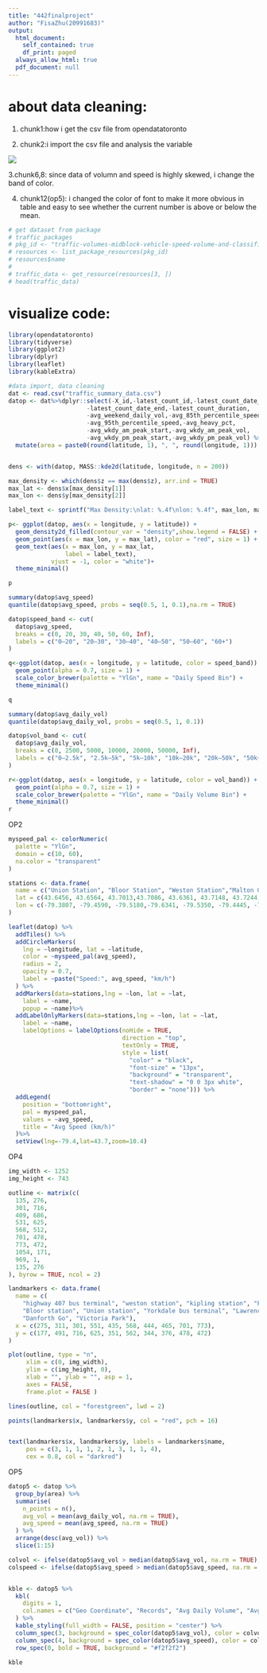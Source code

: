 ```yaml
---
title: "442finalproject"
author: "FisaZhu(20991683)"
output:
  html_document:
    self_contained: true
    df_print: paged
  always_allow_html: true
  pdf_document: null
---
```


# about data cleaning:

1. chunk1:how i get the csv file from opendatatoronto

2. chunk2:i import the csv file and analysis the variable


![](datanalysis.png)




3.chunk6,8: since data of volumn and speed is highly skewed, i change the band of color.




4. chunk12(op5): i changed the color of font to make it more obvious in table and easy to see whether the current number is above or below the mean.



```r
# get dataset from package
# traffic_packages
# pkg_id <- "traffic-volumes-midblock-vehicle-speed-volume-and-classification-counts"
# resources <- list_package_resources(pkg_id)
# resources$name
# 
# traffic_data <- get_resource(resources[3, ])
# head(traffic_data)
```

# visualize code: 

```r
library(opendatatoronto)
library(tidyverse)
library(ggplot2)
library(dplyr)
library(leaflet)
library(kableExtra)
```



```r

#data import, data cleaning 
dat <- read.csv("traffic_summary_data.csv")
datop <- dat%>%dplyr::select(-X_id,-latest_count_id,-latest_count_date_start,
                      -latest_count_date_end,-latest_count_duration,
                      -avg_weekend_daily_vol,-avg_85th_percentile_speed,
                      -avg_95th_percentile_speed,-avg_heavy_pct,
                      -avg_wkdy_am_peak_start,-avg_wkdy_am_peak_vol,
                      -avg_wkdy_pm_peak_start,-avg_wkdy_pm_peak_vol) %>%
  mutate(area = paste0(round(latitude, 1), ", ", round(longitude, 1)))



```

```r
dens <- with(datop, MASS::kde2d(latitude, longitude, n = 200))

max_density <- which(dens$z == max(dens$z), arr.ind = TRUE)
max_lat <- dens$x[max_density[1]]
max_lon <- dens$y[max_density[2]]

label_text <- sprintf("Max Density:\nlat: %.4f\nlon: %.4f", max_lon, max_lat)

p<- ggplot(datop, aes(x = longitude, y = latitude)) +
  geom_density2d_filled(contour_var = "density",show.legend = FALSE) +
  geom_point(aes(x = max_lon, y = max_lat), color = "red", size = 1) +
  geom_text(aes(x = max_lon, y = max_lat, 
                label = label_text), 
            vjust = -1, color = "white")+
  theme_minimal()

p
```

```r
summary(datop$avg_speed)
quantile(datop$avg_speed, probs = seq(0.5, 1, 0.1),na.rm = TRUE)

```

```r
datop$speed_band <- cut(
  datop$avg_speed,
  breaks = c(0, 20, 30, 40, 50, 60, Inf),
  labels = c("0–20", "20–30", "30–40", "40–50", "50–60", "60+")
)

q<-ggplot(datop, aes(x = longitude, y = latitude, color = speed_band)) +
  geom_point(alpha = 0.7, size = 1) +
  scale_color_brewer(palette = "YlGn", name = "Daily Speed Bin") +
  theme_minimal()

q
```

```r
summary(datop$avg_daily_vol)
quantile(datop$avg_daily_vol, probs = seq(0.5, 1, 0.1))

```

```r
datop$vol_band <- cut(
  datop$avg_daily_vol,
  breaks = c(0, 2500, 5000, 10000, 20000, 50000, Inf),
  labels = c("0–2.5k", "2.5k–5k", "5k–10k", "10k–20k", "20k–50k", "50k+")
)

r<-ggplot(datop, aes(x = longitude, y = latitude, color = vol_band)) +
  geom_point(alpha = 0.7, size = 1) +
  scale_color_brewer(palette = "YlGn", name = "Daily Volume Bin") +
  theme_minimal()
r
```

OP2

```r
myspeed_pal <- colorNumeric(
  palette = "YlGn",        
  domain = c(10, 60),        
  na.color = "transparent"    
)

```

```r

stations <- data.frame(
  name = c("Union Station", "Bloor Station", "Weston Station","Malton GO Station", "Kipling Station", "Lawrence West Station", "Yorkdale Bus Terminal", "Highway 407 Bus Terminal","Main Street", "Danforth GO", "Victoria Park"),
  lat = c(43.6456, 43.6564, 43.7013,43.7086, 43.6361, 43.7148, 43.7244, 43.7900,43.6887, 43.6800, 43.6917),
  lon = c(-79.3807, -79.4590, -79.5180,-79.6341, -79.5350, -79.4445, -79.4522, -79.5390,-79.3015, -79.3252, -79.2872)
)

leaflet(datop) %>%
  addTiles() %>%
  addCircleMarkers(
    lng = ~longitude, lat = ~latitude,
    color = ~myspeed_pal(avg_speed),
    radius = 2,
    opacity = 0.7,
    label = ~paste("Speed:", avg_speed, "km/h")
  ) %>%
  addMarkers(data=stations,lng = ~lon, lat = ~lat,
    label = ~name,
    popup = ~name)%>%
  addLabelOnlyMarkers(data=stations,lng = ~lon, lat = ~lat,
    label = ~name,
    labelOptions = labelOptions(noHide = TRUE,
                                direction = "top",
                                textOnly = TRUE,
                                style = list(
                                  "color" = "black",
                                  "font-size" = "13px",
                                  "background" = "transparent",
                                  "text-shadow" = "0 0 3px white",
                                  "border" = "none"))) %>%
  addLegend(
    position = "bottomright",
    pal = myspeed_pal,
    values = ~avg_speed,
    title = "Avg Speed (km/h)"
  )%>%
  setView(lng=-79.4,lat=43.7,zoom=10.4)
```

OP4

```r
img_width <- 1252
img_height <- 743

outline <- matrix(c(
  135, 276,
  301, 716,
  409, 686,
  531, 625,
  568, 512,
  701, 478,
  773, 472,
  1054, 171,
  969, 1,
  135, 276  
), byrow = TRUE, ncol = 2)

landmarkers <- data.frame(
  name = c(
    "highway 407 bus terminal", "weston station", "kipling station", "Pearson Airport",
    "Bloor station", "Union station", "Yorkdale bus terminal", "Lawrence west station",
    "Danforth Go", "Victoria Park"),
  x = c(275, 311, 301, 551, 435, 568, 444, 465, 701, 773),
  y = c(177, 491, 716, 625, 351, 562, 344, 376, 478, 472)
)

plot(outline, type = "n",
     xlim = c(0, img_width),
     ylim = c(img_height, 0),  
     xlab = "", ylab = "", asp = 1,
     axes = FALSE,             
     frame.plot = FALSE )

lines(outline, col = "forestgreen", lwd = 2)

points(landmarkers$x, landmarkers$y, col = "red", pch = 16)


text(landmarkers$x, landmarkers$y, labels = landmarkers$name,
     pos = c(3, 1, 1, 1, 2, 1, 3, 1, 1, 4),  
     cex = 0.8, col = "darkred")

```

OP5
```r
datop5 <- datop %>%
  group_by(area) %>%
  summarise(
    n_points = n(),
    avg_vol = mean(avg_daily_vol, na.rm = TRUE),
    avg_speed = mean(avg_speed, na.rm = TRUE)
  ) %>%
  arrange(desc(avg_vol)) %>%
  slice(1:15)

colvol <- ifelse(datop5$avg_vol > median(datop5$avg_vol, na.rm = TRUE), "black", "white")
colspeed <- ifelse(datop5$avg_speed > median(datop5$avg_speed, na.rm = TRUE),  "black", "white")


kble <- datop5 %>%
  kbl(
    digits = 1,
    col.names = c("Geo Coordinate", "Records", "Avg Daily Volume", "Avg Speed")
  ) %>%
  kable_styling(full_width = FALSE, position = "center") %>%
  column_spec(3, background = spec_color(datop5$avg_vol), color = colvol) %>%
  column_spec(4, background = spec_color(datop5$avg_speed), color = colspeed) %>%
  row_spec(0, bold = TRUE, background = "#f2f2f2")

kble
```



